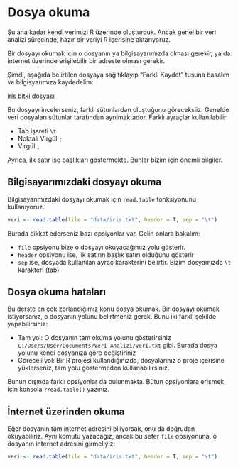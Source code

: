 # Dosya okuma

Şu ana kadar kendi verimizi R üzerinde oluşturduk. Ancak genel bir veri analizi sürecinde, hazır bir veriyi R içerisine aktarıyoruz.

Bir dosyayı okumak için o dosyanın ya bilgisayarımızda olması gerekir, ya da internet üzerinde erişilebilir bir adreste olması gerekir.

Şimdi, aşağıda belirtilen dosyaya sağ tıklayıp "Farklı Kaydet" tuşuna basalım ve bilgisyarımıza kaydedelim:

[iris bitki dosyası]()

Bu dosyayı incelerseniz, farklı sütunlardan oluştuğunu göreceksiiz. Genelde veri dosyaları sütunlar tarafından ayrılmaktador. Farklı ayraçlar kullanılabilir:

+ Tab işareti `\t`
+ Noktalı Virgül `;`
+ Virgül `,` 

Ayrıca, ilk satır ise başlıkları göstermekte. Bunlar bizim için önemli bilgiler.

## Bilgisayarımızdaki dosyayı okuma

Bilgisayarımızdaki dosyayı okumak için `read.table` fonksiyonunu kullanıyoruz.

```r
veri <- read.table(file = "data/iris.txt", header = T, sep = "\t")
```

Burada dikkat ederseniz bazı opsiyonlar var. Gelin onlara bakalım:

+ `file` opsiyonu bize o dosyayı okuyacağımız yolu gösterir.
+ `header` opsiyonu ise, ilk satırın başlık satırı olduğunu gösterir
+ `sep` ise, dosyada kullanılan ayraç karakterini belirtir. Bizim dosyamızda `\t` karakteri (tab)

::: {.callout-warning} 
## Dosya okuma hataları

Bu derste en çok zorlandığımız konu dosya okumak. Bir dosyayı okumak istiyorsanız, o dosyanın yolunu belirtmeniz gerek. Bunu iki farklı şekilde yapabilirsiniz:

+ Tam yol: O dosyanın tam okuma yolunu gösterirsiniz `C:/Users/User/Documents/Veri-Analizi/veri.txt` gibi. Burada dosya yolunu kendi dosyanıza göre değiştiriniz
+ Göreceli yol: Bir R projesi kullandığınızda, dosyalarınız o proje içerisine yüklerseniz, tam yolu göstermeden kullanabilirsiniz.
:::

Bunun dışında farklı opsiyonlar da bulunmakta. Bütun opsiyonlara erişmek için konsola `?read.table()` yazınız.

## İnternet üzerinden okuma

Eğer dosyanın tam internet adresini biliyorsak, onu da doğrudan okuyabiliriz. Aynı komutu yazacağız, ancak bu sefer `file` opsiyonuna, o dosyanın internet adresini girmeliyiz:

```r
veri <- read.table(file = "data/iris.txt", header = T, sep = "\t")
```